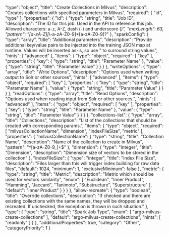   "type": "object",
  "title": "Create Collections in Milvus",
  "description": "Creates collections with specified parameters in Milvus",
  "required": [
    "id",
    "type"
  ],
  "properties": {
    "id": {
      "type": "string",
      "title": "Job ID",
      "description": "The ID for this job. Used in the API to reference this job. Allowed characters: a-z, A-Z, dash (-) and underscore (_)",
      "maxLength": 63,
      "pattern": "[a-zA-Z][_\\-a-zA-Z0-9]*[a-zA-Z0-9]?"
    },
    "sparkConfig": {
      "type": "array",
      "title": "Additional parameters",
      "description": "Provide additional key/value pairs to be injected into the training JSON map at runtime. Values will be inserted as-is, so use \" to surround string values",
      "hints": [
        "advanced"
      ],
      "items": {
        "type": "object",
        "required": [
          "key"
        ],
        "properties": {
          "key": {
            "type": "string",
            "title": "Parameter Name"
          },
          "value": {
            "type": "string",
            "title": "Parameter Value"
          }
        }
      }
    },
    "writeOptions": {
      "type": "array",
      "title": "Write Options",
      "description": "Options used when writing output to Solr or other sources",
      "hints": [
        "advanced"
      ],
      "items": {
        "type": "object",
        "required": [
          "key"
        ],
        "properties": {
          "key": {
            "type": "string",
            "title": "Parameter Name"
          },
          "value": {
            "type": "string",
            "title": "Parameter Value"
          }
        }
      }
    },
    "readOptions": {
      "type": "array",
      "title": "Read Options",
      "description": "Options used when reading input from Solr or other sources.",
      "hints": [
        "advanced"
      ],
      "items": {
        "type": "object",
        "required": [
          "key"
        ],
        "properties": {
          "key": {
            "type": "string",
            "title": "Parameter Name"
          },
          "value": {
            "type": "string",
            "title": "Parameter Value"
          }
        }
      }
    },
    "collections-list": {
      "type": "array",
      "title": "Collections",
      "description": "List of the collections that should be created with corresponding params.",
      "items": {
        "type": "object",
        "required": [
          "milvusCollectionName",
          "dimension",
          "indexFileSize",
          "metric"
        ],
        "properties": {
          "milvusCollectionName": {
            "type": "string",
            "title": "Collection Name",
            "description": "Name of the collection to create in Milvus",
            "pattern": "^[a-zA-Z0-9_]+$"
          },
          "dimension": {
            "type": "integer",
            "title": "Dimension",
            "description": "Dimension size of vectors to be stored in the collection"
          },
          "indexFileSize": {
            "type": "integer",
            "title": "Index File Size",
            "description": "Files larger than this will trigger index building for raw data files",
            "default": 1024,
            "minimum": 1,
            "exclusiveMinimum": false
          },
          "metric": {
            "type": "string",
            "title": "Metric",
            "description": "Metric which should be used for vectors similarity",
            "enum": [
              "Euclidean",
              "Inner Product",
              "Hamming",
              "Jaccard",
              "Tanimoto",
              "Substructure",
              "Superstructure"
            ],
            "default": "Inner Product"
          }
        }
      }
    },
    "allow-recreate": {
      "type": "boolean",
      "title": "Override collections",
      "description": "If checked and there are existing collections with the same names, they will be dropped and recreated. If unchecked, the exception is thrown in such situation."
    },
    "type": {
      "type": "string",
      "title": "Spark Job Type",
      "enum": [
        "argo-milvus-create-collections"
      ],
      "default": "argo-milvus-create-collections",
      "hints": [
        "readonly"
      ]
    }
  },
  "additionalProperties": true,
  "category": "Other",
  "categoryPriority": 1
}
